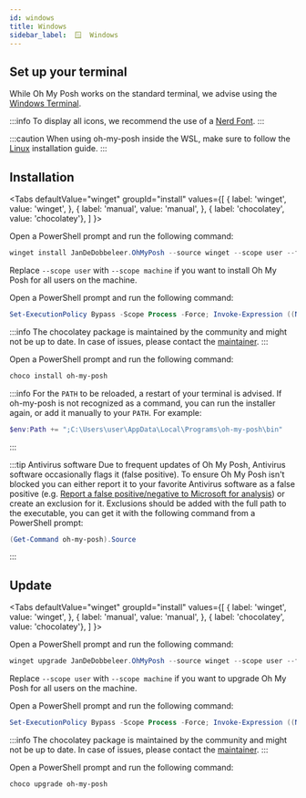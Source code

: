 ```yaml
---
id: windows
title: Windows
sidebar_label:  🪟  Windows
---
```



## Set up your terminal

While Oh My Posh works on the standard terminal, we advise using the [Windows Terminal][wt].

:::info
To display all icons, we recommend the use of a [Nerd Font][fonts].
:::

:::caution
When using oh-my-posh inside the WSL, make sure to follow the [Linux][linux] installation guide.
:::

<a href="https://apps.microsoft.com/detail/xp8k0hkjfrxgck?mode=mini" target="_blank">
  <ThemedImage
    alt="msstore"
    width="232"
    height="68"
    sources={{
      light: '/img/msstore-dark.svg',
      dark: '/img/msstore-light.svg',
    }}
  />
</a>

## Installation

<Tabs
  defaultValue="winget"
  groupId="install"
  values={[
    { label: 'winget', value: 'winget', },
    { label: 'manual', value: 'manual', },
    { label: 'chocolatey', value: 'chocolatey'},
  ]
}>
<TabItem value="winget">

Open a PowerShell prompt and run the following command:

```powershell
winget install JanDeDobbeleer.OhMyPosh --source winget --scope user --force
```

Replace `--scope user` with `--scope machine` if you want to install Oh My Posh for all users on the machine.

</TabItem>
<TabItem value="manual">

Open a PowerShell prompt and run the following command:

```powershell
Set-ExecutionPolicy Bypass -Scope Process -Force; Invoke-Expression ((New-Object System.Net.WebClient).DownloadString('https://ohmyposh.dev/install.ps1'))
```

</TabItem>
<TabItem value="chocolatey">

:::info
The chocolatey package is maintained by the community and might not be up to date.
In case of issues, please contact the [maintainer][choco-maintainer].
:::

Open a PowerShell prompt and run the following command:

```powershell
choco install oh-my-posh
```

</TabItem>
</Tabs>

:::info
For the `PATH` to be reloaded, a restart of your terminal is advised.
If oh-my-posh is not recognized as a command, you can run the installer again, or add it manually to your `PATH`.
For example:

```powershell
$env:Path += ";C:\Users\user\AppData\Local\Programs\oh-my-posh\bin"
```
:::

:::tip Antivirus software
Due to frequent updates of Oh My Posh, Antivirus software occasionally flags it (false positive).
To ensure Oh My Posh isn't blocked you can either report it to your favorite Antivirus software as a false positive
(e.g. [Report a false positive/negative to Microsoft for analysis][report-false-positive]) or create an exclusion for it.
Exclusions should be added with the full path to the executable, you can get it with the following command from a PowerShell prompt:

```powershell
(Get-Command oh-my-posh).Source
```
:::

<Next />

## Update

<Tabs
  defaultValue="winget"
  groupId="install"
  values={[
    { label: 'winget', value: 'winget', },
    { label: 'manual', value: 'manual', },
    { label: 'chocolatey', value: 'chocolatey'},
  ]
}>
<TabItem value="winget">

Open a PowerShell prompt and run the following command:

```powershell
winget upgrade JanDeDobbeleer.OhMyPosh --source winget --scope user --force
```

Replace `--scope user` with `--scope machine` if you want to upgrade Oh My Posh for all users on the machine.

</TabItem>
<TabItem value="manual">

Open a PowerShell prompt and run the following command:

```powershell
Set-ExecutionPolicy Bypass -Scope Process -Force; Invoke-Expression ((New-Object System.Net.WebClient).DownloadString('https://ohmyposh.dev/install.ps1'))
```

</TabItem>
<TabItem value="chocolatey">

:::info
The chocolatey package is maintained by the community and might not be up to date.
In case of issues, please contact the [maintainer][choco-maintainer].
:::

Open a PowerShell prompt and run the following command:

```powershell
choco upgrade oh-my-posh
```

</TabItem>
</Tabs>


[fonts]: /docs/installation/fonts
[wt]: https://github.com/microsoft/terminal
[linux]: /docs/installation/linux
[themes]: /docs/themes
[report-false-positive]: https://docs.microsoft.com/en-us/microsoft-365/security/defender/m365d-autoir-report-false-positives-negatives#report-a-false-positivenegative-to-microsoft-for-analysis
[choco-maintainer]: https://github.com/digitalcoyote/chocolatey-packages
